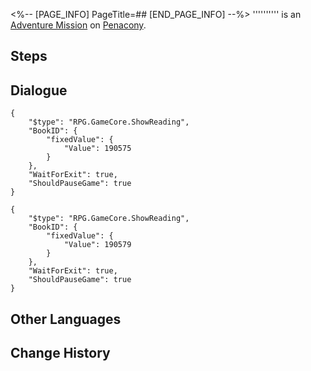 <%-- [PAGE_INFO]
PageTitle=##
[END_PAGE_INFO] --%>
{{Stub|Dialogue.}}
{{Mission Infobox
|id            = 4540502
|title         = 
|image         = <!--Mission .png-->
|type          = Adventure
|event_name    = 
|chapter       = 
|requirements  = [[Trailblaze Mission]] ''[[A Walk Among the Tombstones]]'' completed
|summary       = <!--official mission summary from Fate's Atlas-->
|characters    = Trailblazer
|startLocation = [[Penacony]] - [[Dreamflux Reef]]
|world         = Penacony
|area          = Dreamflux Reef
|prev          = 
|next          = 
|rewards       = 
}}
'''''''''' is an [[Adventure Mission]] on [[Penacony]].

==Steps==


<!--
==Gameplay Notes==

--><!--
==Trial Character==

-->
==Dialogue==
{{Stub Dialogue}}
<pre>{
	"$type": "RPG.GameCore.ShowReading",
	"BookID": {
		"fixedValue": {
			"Value": 190575
		}
	},
	"WaitForExit": true,
	"ShouldPauseGame": true
}</pre>
<pre>{
	"$type": "RPG.GameCore.ShowReading",
	"BookID": {
		"fixedValue": {
			"Value": 190579
		}
	},
	"WaitForExit": true,
	"ShouldPauseGame": true
}</pre>
{{Dialogue End}}

==Other Languages==
{{Other Languages
|en   = 
|zhs  = 
|zht  = 
|ja   = 
|ko   = 
|es   = 
|fr   = 
|ru   = 
|th   = 
|vi   = 
|de   = 
|id   = 
|pt   = 
}}

==Change History==
{{Change History|2.2}}
